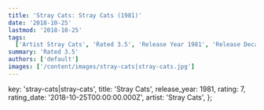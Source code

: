 ```yaml
---
title: 'Stray Cats: Stray Cats (1981)'
date: '2018-10-25'
lastmod: '2018-10-25'
tags:
  ['Artist Stray Cats', 'Rated 3.5', 'Release Year 1981', 'Release Decade 1980']
summary: 'Rated 3.5'
authors: ['default']
images: ['/content/images/stray-cats|stray-cats.jpg']
---
```


  key: 'stray-cats|stray-cats',
  title: 'Stray Cats',
  release_year: 1981,
  rating: 7,
  rating_date: '2018-10-25T00:00:00.000Z',
  artist: 'Stray Cats',
};

<MusicRating data={data} />
